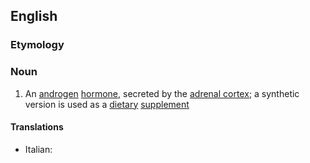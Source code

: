 ==English==
{{wikipedia|lang=en}}

===Etymology===
{{prefix|en|dehydro|epiandrosterone}}

===Noun===
{{en-noun|~}}

# {{lb|en|hormone}} An [[androgen]] [[hormone]], secreted by the [[adrenal cortex]]; a synthetic version is used as a [[dietary]] [[supplement]]
#: {{syn|en|q1=abbreviation|DHEA}}

====Translations====
* Italian: {{t+|it|deidroepiandrosterone}}